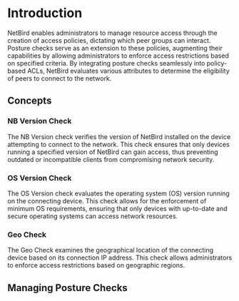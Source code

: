 # Introduction

NetBird enables administrators to manage resource access through the creation of access policies, dictating which peer
groups can interact. Posture checks serve as an extension to these policies, augmenting their capabilities by allowing
administrators to enforce access restrictions based on specified criteria. By integrating posture checks seamlessly into
policy-based ACLs, NetBird evaluates various attributes to determine the eligibility of peers to connect to the network.


## Concepts

### NB Version Check

The NB Version check verifies the version of NetBird installed on the device attempting to connect to the network.
This check ensures that only devices running a specified version of NetBird can gain access, thus preventing outdated or
incompatible clients from compromising network security.

### OS Version Check

The OS Version check evaluates the operating system (OS) version running on the connecting device.
This check allows for the enforcement of minimum OS requirements, ensuring that only devices with up-to-date and secure
operating systems can access network resources.

### Geo Check

The Geo Check examines the geographical location of the connecting device based on its connection IP address.
This check allows administrators to enforce access restrictions based on geographic regions.


## Managing Posture Checks
